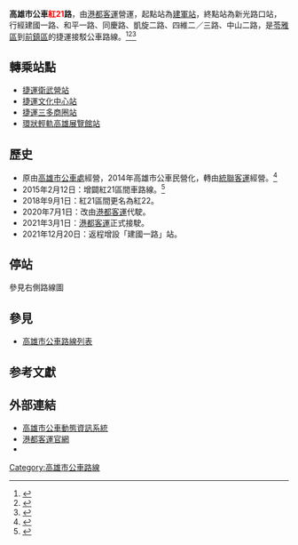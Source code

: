 {{Infobox Bus Route
| image=
| number= 高雄市公車紅21路
| manager=[[高雄市政府|高雄市政府]]交通局
| operator= [[港都客運|港都客運]]
| length= 公里
| time= 
| start= [[建軍站_(公車)|建軍站]]
| via= [[衛武營站|捷運衛武營站]]<br>高雄市政府鳳山行政中心<br>[[道明中學|道明中學]]<br>[[文化中心站_(高雄市)|捷運文化中心站]]<br>[[三多商圈站|捷運三多商圈站]]<br>[[高雄市立圖書館總館|高雄市立圖書館總館]]<br>[[高雄展覽館|高雄展覽館]]
| end= 新光路口
| level=09：00－22：40
| frequency= 30－40分鐘一班
| Other_route=
| vehicle=[[File:標誌(小)mark(S).jpg|25px]]全線使用電動低地板公車<br>全線車輛配置'''<font color=green>一車雙機</font>'''
| garage= [[建軍站_(公車)|建軍站]]
| Fare=  一段收費全票12元，半票6元
| compete= 
| bgcolor= red
| fontcolor= white
}}

'''高雄市公車<font color="red">紅21</font>路'''，由[[港都客運|港都客運]]營運，起點站為[[建軍站_(公車)|建軍站]]，終點站為新光路口站，行經建國一路、和平一路、同慶路、凱旋二路、四維二／三路、中山二路，是[[苓雅區|苓雅區]]到[[前鎮區|前鎮區]]的捷運接駁公車路線。<ref>{{Cite web |url=http://www.gdbus.com.tw/route/bus_info/r21.htm |title=港都客運紅21路路線圖 |accessdate=2020-07-01 |archive-date=2020-07-01 |archive-url=https://web.archive.org/web/20200701132111/http://www.gdbus.com.tw/route/bus_info/r21.htm |dead-url=no }}</ref><ref name="tbkc1">{{Cite web |url=http://www.tbkc.gov.tw/Files/service/2015CITYBUS.pdf |title=《2015年高雄市公車路線導覽手冊》，高雄市政府交通局出版，第91－92頁。 |access-date=2015-11-24 |archive-url=https://web.archive.org/web/20170816003520/http://www.tbkc.gov.tw/Files/service/2015CITYBUS.pdf |archive-date=2017-08-16 |dead-url=yes }}</ref><ref>{{Cite web |url=http://www.kecc.com.tw/tw/aboutGetHere.asp |title=高雄展覽館交通資訊 |accessdate=2015-11-24 |archive-date=2015-11-24 |archive-url=https://web.archive.org/web/20151124172849/http://www.kecc.com.tw/tw/aboutGetHere.asp |dead-url=no }}</ref>

==轉乘站點==
*[[衛武營站|捷運衛武營站]]
*[[文化中心站_(臺灣)|捷運文化中心站]]
*[[三多商圈站|捷運三多商圈站]]
*[[高雄展覽館站|環狀輕軌高雄展覽館站]]

==歷史==
* 原由[[高雄市公車處|高雄市公車處]]經營，2014年高雄市公車民營化，轉由[[統聯客運|統聯客運]]經營。<ref>{{cite web|url=http://times-bignews.com/content.php?t=13597|language=zh-tw|title=統聯客運元月起　正式接駛高雄市公車|publisher=今日大話新聞|date=2014-01-03|accessdate=2014-01-03|archive-url=https://web.archive.org/web/20160305050800/http://times-bignews.com/content.php?t=13597|archive-date=2016-03-05|dead-url=yes}}</ref>
* 2015年2月12日：增闢紅21區間車路線。<ref>{{cite news |title=〈南部〉捷運衛武營站 闢紅21區間車 |url=http://news.ltn.com.tw/news/local/paper/855503 |language=中文 |author=楊菁菁 |publisher=[[自由時報|自由時報]] |date=2015-02-12 |accessdate=2016-10-29 |archive-date=2015-11-24 |archive-url=https://web.archive.org/web/20151124194846/http://news.ltn.com.tw/news/local/paper/855503 |dead-url=no }}</ref>
* 2018年9月1日：紅21區間更名為紅22。
*2020年7月1日：改由[[港都客運|港都客運]]代駛。
*2021年3月1日：[[港都客運|港都客運]]正式接駛。
*2021年12月20日：返程增設「建國一路」站。

== 停站 ==
參見右側路線圖
{{BS-map
|title=高雄市公車紅21路站牌
|legend=0
|lua=1
|collapse = yes
|map=
KBHFa~~{{rint|tw|kmrt}}建軍站（捷運衛武營站）
BHF~~ 國軍高雄總醫院
BHF~~ 鳳山行政中心（光復路）
BHF~~ 建國一路
BHF~~ 中正國小
BHF~~ 輔仁路口（建國一路）
BHF~~ 大仁國中
BHF~~ 福德市場
BHF~~ 聖功醫院
BHF~~ 道明中學
BHF~~ 凱旋路口
BHF~~ 和平一路
BHF~~ {{rint|tw|kmrt}}[[文化中心站_(臺灣)|捷運文化中心站]]
BHF~~ 高雄文化中心（和平一路）
BHF~~ 同慶路
BHF~~ {{rint|tw|kmrt}}輕軌凱旋公園站（民生醫院）
BHF~~ {{rint|tw|kmrt}}輕軌衛生局站（凱旋二路）
BHF~~ 長青服務中心
BHF~~ 廣東一街口
BHF~~ 光華路口（四維二路）
BHF~~ 復華中學
BHF~~ 市政大樓（四維三路）
BHF~~ 忠孝路口（四維三路）
BHF~~ 苓雅國中
BHF~~ 興中二路口
BHF~~ {{rint|tw|kmrt}}捷運三多商圈站（中山二路）
BS2+l\BS2+r
新光路口（圖書總館）! !BHF(R)f\STR
高雄展覽館! !BHF(R)f\STR
圖書總館! !BHF(R)f\STR
STRl\STRr
}}

==參見==
*[[高雄市公車路線列表|高雄市公車路線列表]]

==参考文獻==
{{reflist}}

==外部連結==
* [https://ibus.tbkc.gov.tw/ibus/ 高雄市公車動態資訊系統] {{Wayback|url=https://ibus.tbkc.gov.tw/ibus/ |date=20210525024307 }}
* [http://www.gdbus.com.tw/index.html 港都客運官網] {{Wayback|url=http://www.gdbus.com.tw/index.html |date=20141106022534 }} 
*{{facebook|tbkcdream|轉動高雄青春夢}}
{{高雄市公車}}

[[Category:高雄市公車路線|Category:高雄市公車路線]]
